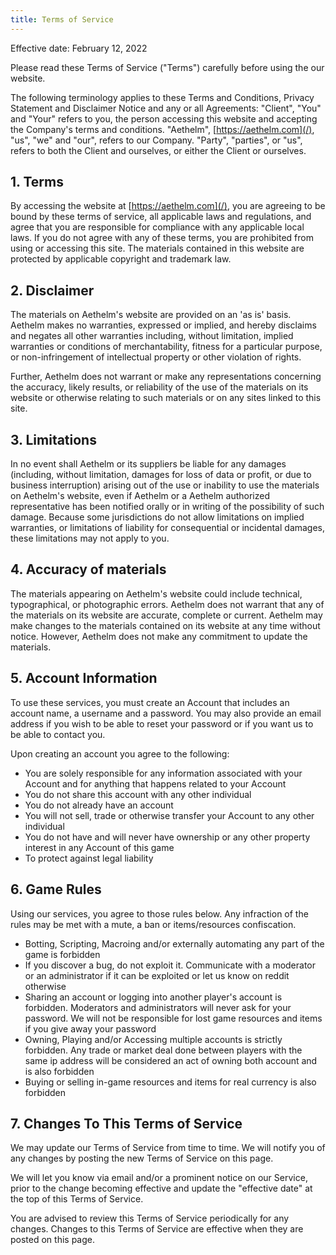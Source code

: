 ```yaml
---
title: Terms of Service
---
```


Effective date: February 12, 2022

Please read these Terms of Service ("Terms") carefully before using the our website.

The following terminology applies to these Terms and Conditions, Privacy Statement and Disclaimer
Notice and any or all Agreements: "Client", "You" and "Your" refers to you, the person accessing
this website and accepting the Company's terms and conditions. "Aethelm", [https://aethelm.com](/),
"us", "we" and "our", refers to our Company. "Party", "parties", or "us", refers to both the Client
and ourselves, or either the Client or ourselves.

## 1\. Terms

By accessing the website at [https://aethelm.com](/), you are agreeing to be bound by these terms
of service, all applicable laws and regulations, and agree that you are responsible for compliance
with any applicable local laws. If you do not agree with any of these terms, you are prohibited
from using or accessing this site. The materials contained in this website are protected by
applicable copyright and trademark law.

## 2\. Disclaimer

The materials on Aethelm's website are provided on an 'as is' basis. Aethelm makes no warranties,
expressed or implied, and hereby disclaims and negates all other warranties including, without
limitation, implied warranties or conditions of merchantability, fitness for a particular purpose,
or non-infringement of intellectual property or other violation of rights.

Further, Aethelm does not warrant or make any representations concerning the accuracy, likely
results, or reliability of the use of the materials on its website or otherwise relating to such
materials or on any sites linked to this site.

## 3\. Limitations

In no event shall Aethelm or its suppliers be liable for any damages (including, without limitation,
damages for loss of data or profit, or due to business interruption) arising out of the use or
inability to use the materials on Aethelm's website, even if Aethelm or a Aethelm authorized
representative has been notified orally or in writing of the possibility of such damage. Because
some jurisdictions do not allow limitations on implied warranties, or limitations of liability for
consequential or incidental damages, these limitations may not apply to you.

## 4\. Accuracy of materials

The materials appearing on Aethelm's website could include technical, typographical, or
photographic errors. Aethelm does not warrant that any of the materials on its website are
accurate, complete or current. Aethelm may make changes to the materials contained on its website
at any time without notice. However, Aethelm does not make any commitment to update the materials.

## 5\. Account Information

To use these services, you must create an Account that includes an account name, a username and a
password. You may also provide an email address if you wish to be able to reset your password or if
you want us to be able to contact you.

Upon creating an account you agree to the following:

- You are solely responsible for any information associated with your Account and for anything that
  happens related to your Account
- You do not share this account with any other individual
- You do not already have an account
- You will not sell, trade or otherwise transfer your Account to any other individual
- You do not have and will never have ownership or any other property interest in any Account of
  this game
- To protect against legal liability

## 6\. Game Rules

Using our services, you agree to those rules below. Any infraction of the rules may be met with a
mute, a ban or items/resources confiscation.

- Botting, Scripting, Macroing and/or externally automating any part of the game is forbidden
- If you discover a bug, do not exploit it. Communicate with a moderator or an administrator if it
  can be exploited or let us know on reddit otherwise
- Sharing an account or logging into another player's account is forbidden. Moderators and
  administrators will never ask for your password. We will not be responsible for lost game
  resources and items if you give away your password
- Owning, Playing and/or Accessing multiple accounts is strictly forbidden. Any trade or market
  deal done between players with the same ip address will be considered an act of owning both
  account and is also forbidden
- Buying or selling in-game resources and items for real currency is also forbidden

## 7\. Changes To This Terms of Service

We may update our Terms of Service from time to time. We will notify you of any changes by posting
the new Terms of Service on this page.

We will let you know via email and/or a prominent notice on our Service, prior to the change
becoming effective and update the "effective date" at the top of this Terms of Service.

You are advised to review this Terms of Service periodically for any changes. Changes to this
Terms of Service are effective when they are posted on this page.
